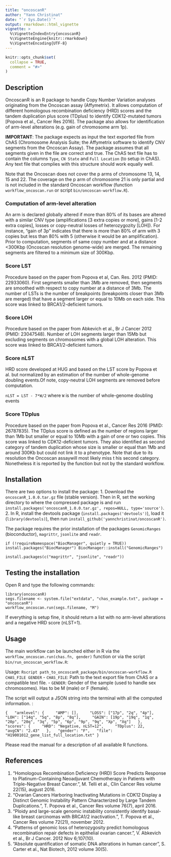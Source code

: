 ```yaml
---
title: "oncoscanR"
author: "Yann Christinat"
date: "`r Sys.Date()`"
output: rmarkdown::html_vignette
vignette: >
  %\VignetteIndexEntry{oncoscanR}
  %\VignetteEngine{knitr::rmarkdown}
  %\VignetteEncoding{UTF-8}
---
```


```r
knitr::opts_chunk$set(
  collapse = TRUE,
  comment = "#>"
)
```


## Description
OncoscanR is an R package to handle Copy Number Variation analyses originating from the Oncoscan assay (Affymetrix). It
allows computation of different homologous recombination deficiency (HRD) scores and the tandem duplication plus score
(TDplus) to identify CDK12-mutated tumors [Popova et al., Cancer Res 2016]. The package also allows for identification
of arm-level alterations (e.g. gain of chromosome arm 1p).

**IMPORTANT**: The package expects as input the text exported file from ChAS (Chromosome Analysis Suite; the Affymetrix
software to identify CNV segments from the Oncoscan Assay). The package assumes that all segments given in the file are
correct and true. The ChAS text file has to contain the columns `Type`, `CN State` and `Full Location` (to setup in
ChAS). Any text file that complies with this structure should work equally well.

Note that the Oncoscan does not cover the p arms of chromosome 13, 14, 15 and 22. The coverage on the p arm of
chromosome 21 is only partial and is not included in the standard Oncoscan workflow (function `workflow_oncoscan.run` or script `bin/oncoscan-workflow.R`).

### Computation of arm-level alteration
An arm is declared globally altered if more than 80% of its bases are altered with a similar CNV type (amplifications
[3 extra copies or more], gains [1-2 extra copies], losses or copy-neutral losses of heterozygozity [LOH]). For
instance, "gain of 3p" indicates that there is more than 80% of arm with 3 copies but less than 80% with 5 (otherwise
it would be an amplification). Prior to computation, segments of same copy number and at a distance <300Kbp (Oncoscan
resolution genome-wide) are merged. The remaining segments are filtered to a minimum size of 300Kbp.

### Score LST
Procedure based on the paper from Popova et al, Can. Res. 2012 (PMID: 22933060). First segments
smaller than 3Mb are removed, then segments are smoothed with respect to copy number at a distance of 3Mb.
The number of LSTs is the number of breakpoints (breakpoints closer than 3Mb are merged) that have a segment
larger or equal to 10Mb on each side. This score was linked to BRCA1/2-deficient tumors.

### Score LOH
Procedure based on the paper from Abkevich et al., Br J Cancer 2012 (PMID: 23047548). 
Number of LOH segments larger than 15Mb but excluding segments on chromosomes with a global LOH alteration. 
This score was linked to BRCA1/2-deficient tumors.

### Score nLST
HRD score developed at HUG and based on the LST score by Popova et al. but normalized by an estimation of the number of
whole-genome doubling events.Of note, copy-neutral LOH segments are removed before computation.

`nLST = LST - 7*W/2` where `W` is the number of whole-genome doubling events

### Score TDplus
Procedure based on the paper from Popova et al., Cancer Res 2016 (PMID: 26787835). The TDplus
score is defined as the number of regions larger than 1Mb but smaller or equal to 10Mb with a gain of one
or two copies. This score was linked to CDK12-deficient tumors. 
They also identified as second category of tandem duplication whose size is smaller or equal than 1Mb and around 
300Kb but could not link it to a phenotype. Note that due to its resolution the Oncoscan assaywill most likely miss t
his second category. Nonetheless it is reported by the function but not by the standard workflow.

## Installation
There are two options to install the package: 
1. Download the `oncoscanR_1.0.0.tar.gz` file (stable version). Then in R, set the working directory to where the
compressed package is and run `install.packages('oncoscanR_1.0.0.tar.gz', repos=NULL, type='source')`.
2. In R, install the devtools package (`install.packages('devtools')`), load it (`library(devtools)`), then run
`install_github('yannchristinat/oncoscanR')`.

The package requires the prior installation of the packages `GenomicRanges` (bioconductor), `magrittr`, `jsonlite` and
`readr`.

`if (!requireNamespace("BiocManager", quietly = TRUE))
    install.packages("BiocManager")
BiocManager::install("GenomicRanges")`

`install.packages(c("magrittr", "jsonlite", "readr"))`

## Testing the installation
Open R and type the following commands:
```
library(oncoscanR)
segs.filename <- system.file("extdata", "chas_example.txt", package = "oncoscanR")
workflow_oncoscan.run(segs.filename, "M")
```

If everything is setup fine, it should return a list with no arm-level alterations and a negative HRD score (nLST=1).


## Usage
The main workflow can be launched either in R via the `workflow_oncoscan.run(chas.fn, gender)` function or via the
script `bin/run_oncoscan_workflow.R`:

Usage: `Rscript path_to_oncoscanR_package/bin/oncoscan-workflow.R CHAS_FILE GENDER`
- `CHAS_FILE`: Path to the text export file from ChAS or a compatible text file.
- `GENDER`: Gender of the sample (used to handle sex chromosomes). Has to be M (male) or F (female).

The script will output a JSON string into the terminal with all the computed information. :

`{
  "armlevel": {
    "AMP": [],
    "LOSS": ["17p", "2q", "4p"],
    "LOH": ["14q", "5q", "8p", "8q"],
    "GAIN": [19p", "19q", "1q", "20p", "20q", "3q", "5p", "6p", "9p", "9q", "Xp", "Xq"]
  },
  "scores": {
    "HRD": "Negative, nLST=12",
    "TDplus": 22,
    "avgCN": "2.43"
  },
  "gender": "F",
  "file": "H19001012_gene_list_full_location.txt"
}`

Please read the manual for a description of all available R functions.

## References
1. "Homologous Recombination Deficiency (HRD) Score Predicts Response to Platinum-Containing Neoadjuvant Chemotherapy
in Patients with Triple-Negative Breast Cancer.", M. Telli et al., Clin Cancer Res volume 22(15), august 2016.
2. "Ovarian Cancers Harboring Inactivating Mutations in CDK12 Display a Distinct Genomic Instability Pattern
Characterized by Large Tandem Duplications.", T. Popova et al., Cancer Res volume 76(7), april 2016.
3. "Ploidy and large-scale genomic instability consistently identify basal-like breast carcinomas with BRCA1/2
inactivation.", T. Popova et al., Cancer Res volume 72(21), november 2012.
4. "Patterns of genomic loss of heterozygosity predict homologous recombination repair defects in epithelial ovarian
cancer.", V. Abkevich et al., Br J Cancer. 2012 Nov 6;107(10).
5. "Absolute quantification of somatic DNA alterations in human cancer", S. Carter et al., Nat Biotech, 2012 volume
30(5).
